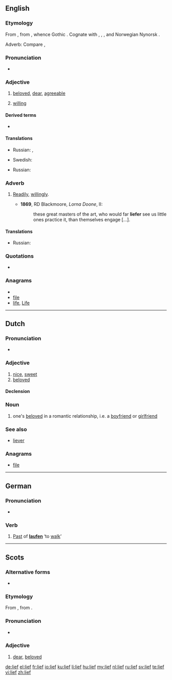 ==English==

===Etymology===
From {{etyl|ang}} {{term|leof|lēof|lang=ang}}, from {{proto|Germanic|leubaz}}, whence Gothic {{term|𐌻𐌹𐌿𐌱𐍃|sc=Goth|tr=liubs}}. Cognate with {{etyl|nl|-}} {{term|lief|lang=nl}}, {{etyl|de|-}} {{term|lieb|lang=de}}, {{etyl|ru|-}} {{term|любовь|tr=ljubóv’|lang=ru}}, {{etyl|sv|-}} and Norwegian Nynorsk {{term|ljuv}}.

Adverb: Compare {{etyl|de|-}} {{term|lieber|lang=de}}, {{etyl|nl|-}} {{term|liever||[[preferably]], [[rather]]|lang=nl}}

===Pronunciation===
* {{IPA|/liːf/}}

===Adjective===
{{en-adj|'''[[liefer]]''' or '''[[liever]]'''|liefest}}

# {{archaic}} [[beloved]], [[dear]], [[agreeable]]
# {{archaic}} [[willing]]

====Derived terms====
* {{l|en|liefsome}}

====Translations====
{{trans-top|beloved, dear, agreeable}}
* Russian: {{t|ru|любимый}}, {{t|ru|дорогой}}
{{trans-mid}}
* Swedish: {{t|sv|kär}}
{{trans-bottom}}

{{trans-top|willing}}
* Russian: {{t|ru|охотный}}
{{trans-mid}}
{{trans-bottom}}

===Adverb===
{{en-adv|'''[[liefer]]''' or '''[[liever]]'''|liefest}}

# {{archaic}} [[readily|Readily]], [[willingly]].
#* '''1869''', RD Blackmoore, ''Lorna Doone'', II:
#*: these great masters of the art, who would far '''liefer''' see us little ones practice it,  than themselves engage [...].

====Translations====
{{trans-top|Readily, willingly}}
* Russian: {{t|ru|охотно}}
{{trans-mid}}
{{trans-bottom}}

===Quotations===
* {{seeCites}}

===Anagrams===
* {{alphagram|efil}}
* [[file#English|file]]
* [[life#English|life]], [[Life#English|Life]]


----

==Dutch==

===Pronunciation===
* {{IPA|[lif]|lang=nl}}

===Adjective===
{{nl-adj|liever}}

# [[nice]], [[sweet]]
# [[beloved]]

====Declension====
{{nl-decl-adj|lieve}}

===Noun===
{{nl-noun|lieven|liefje}}

# one's [[beloved]] in a romantic relationship, i.e. a [[boyfriend]] or [[girlfriend]]

===See also===
* [[liever]]

===Anagrams===
* [[file#Dutch|file]]

----

==German==

===Pronunciation===
* {{IPA|[liːf]|lang=de}}

===Verb===
{{infl|de|verb form}}

# [[Past]] of '''[[laufen]]''' ‘to [[walk]]’

----

==Scots==

===Alternative forms===
* {{qualifier|contracted}} {{l|sco|lee}}

===Etymology===
From {{etyl|ang|sco}} {{term|leof|lēof|lang=ang}}, from {{proto|Germanic|leubo-|lang=sco}}.

===Pronunciation===
* {{IPA|[lif]|lang=sco}}

===Adjective===
{{sco-adj|liefer|liefest}}

# [[dear]], [[beloved]]

[[de:lief]]
[[el:lief]]
[[fr:lief]]
[[io:lief]]
[[ku:lief]]
[[li:lief]]
[[hu:lief]]
[[my:lief]]
[[nl:lief]]
[[ru:lief]]
[[sv:lief]]
[[te:lief]]
[[vi:lief]]
[[zh:lief]]